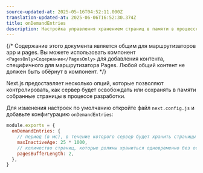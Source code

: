 ```yaml
---
source-updated-at: 2025-05-16T04:52:11.000Z
translation-updated-at: 2025-06-06T16:52:30.374Z
title: onDemandEntries
description: Настройка управления хранением страниц в памяти в процессе разработки в Next.js.
---
```


{/* Содержание этого документа является общим для маршрутизаторов app и pages. Вы можете использовать компонент `<PagesOnly>Содержание</PagesOnly>` для добавления контента, специфичного для маршрутизатора Pages. Любой общий контент не должен быть обёрнут в компонент. */}

Next.js предоставляет несколько опций, которые позволяют контролировать, как сервер будет освобождать или сохранять в памяти собранные страницы в процессе разработки.

Для изменения настроек по умолчанию откройте файл `next.config.js` и добавьте конфигурацию `onDemandEntries`:

```js filename="next.config.js"
module.exports = {
  onDemandEntries: {
    // период (в мс), в течение которого сервер будет хранить страницы в буфере
    maxInactiveAge: 25 * 1000,
    // количество страниц, которые должны храниться одновременно без освобождения
    pagesBufferLength: 2,
  },
}
```
